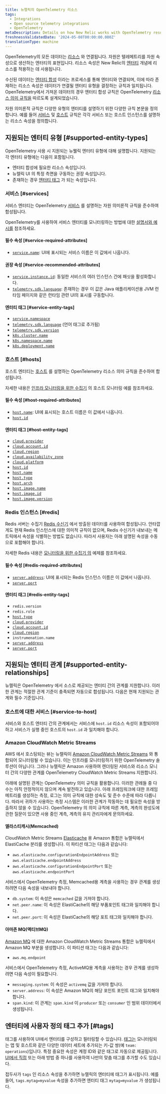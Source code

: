 ```yaml
---
title: 뉴렐릭의 OpenTelemetry 리소스
tags:
  - Integrations
  - Open source telemetry integrations
  - OpenTelemetry
metaDescription: Details on how New Relic works with OpenTelemetry resources
freshnessValidatedDate: '2024-05-08T00:00:00.000Z'
translationType: machine
---
```


OpenTelemetry의 모든 데이터는 [리소스](https://opentelemetry.io/docs/concepts/resources) 와 연결됩니다. 자원은 텔레메트리를 자원 속성으로 생산하는 엔터티의 표현입니다. 리소스 속성은 New Relic의 [엔터티](/docs/new-relic-solutions/new-relic-one/core-concepts/what-entity-new-relic) 개념에 리소스를 적용하는 데 사용됩니다.

수신된 데이터는 [엔터티 합성](/docs/entities/synthesis/) 이라는 프로세스를 통해 엔터티와 연결되며, 이에 따라 존재하는 리소스 속성은 데이터가 연결될 엔터티 유형을 결정하는 규칙과 일치됩니다. OpenTelemetry에서 가져온 데이터의 경우 엔터티 합성 규칙은 OpenTelemetry [리소스 의미 규칙을](https://opentelemetry.io/docs/specs/semconv/resource) 따르도록 설계되었습니다.

자원 의미론적 규칙은 다양한 유형의 엔터티를 설명하기 위한 다양한 규칙 본문을 정의합니다. 예를 들어 [서비스](https://opentelemetry.io/docs/specs/semconv/resource/#service) 및 [호스트](https://opentelemetry.io/docs/specs/semconv/resource/host/) 규칙은 각각 서비스 또는 호스트 인스턴스를 설명하는 리소스 속성을 정의합니다.

## 지원되는 엔터티 유형 [#supported-entity-types]

OpenTelemetry 사용 시 지원되는 뉴웰릭 엔터티 유형에 대해 설명합니다. 지원되는 각 엔터티 유형에는 다음이 포함됩니다.

* 엔터티 합성에 필요한 리소스 속성입니다.
* 뉴렐릭 UI 의 특정 측면을 구동하는 권장 속성입니다.
* 존재하는 경우 [엔터티 태그](/docs/new-relic-solutions/new-relic-one/core-concepts/use-tags-help-organize-find-your-data/) 가 되는 속성입니다.

### 서비스 [#services]

서비스 엔터티는 OpenTelemetry [서비스](https://opentelemetry.io/docs/specs/semconv/resource/#service) 를 설명하는 자원 의미론적 규칙을 준수하여 합성됩니다.

OpenTelemetry를 사용하여 서비스 엔터티를 모니터링하는 방법에 대한 [설명서와 예시를](/docs/opentelemetry/get-started/apm-monitoring/opentelemetry-apm-intro) 참조하세요.

#### 필수 속성 [#service-required-attributes]

* [`service.name`](https://opentelemetry.io/docs/specs/semconv/attributes-registry/service): UI에 표시되는 서비스 이름은 이 값에서 나옵니다.

#### 권장 속성 [#service-recommended-attributes]

* [`service.instance.id`](https://opentelemetry.io/docs/specs/semconv/attributes-registry/service): 동일한 서비스의 여러 인스턴스 간에 패싯을 활성화합니다.
* [`telemetry.sdk.language`](https://opentelemetry.io/docs/specs/semconv/attributes-registry/telemetry): 존재하는 경우 이 값은 Java 애플리케이션용 JVM 런타임 페이지와 같은 런타임 관련 UI의 표시를 구동합니다.

#### 엔터티 태그 [#service-entity-tags]

* [`service.namespace`](https://opentelemetry.io/docs/specs/semconv/attributes-registry/service)
* [`telemetry.sdk.language`](https://opentelemetry.io/docs/specs/semconv/attributes-registry/telemetry) (언어 태그로 추가됨)
* [`telemetry.sdk.version`](https://opentelemetry.io/docs/specs/semconv/attributes-registry/telemetry)
* [`k8s.cluster.name`](https://opentelemetry.io/docs/specs/semconv/attributes-registry/k8s)
* [`k8s.namespace.name`](https://opentelemetry.io/docs/specs/semconv/attributes-registry/k8s)
* [`k8s.deployment.name`](https://opentelemetry.io/docs/specs/semconv/attributes-registry/k8s)

### 호스트 [#hosts]

호스트 엔터티는 [호스트](https://opentelemetry.io/docs/specs/semconv/resource/host) 를 설명하는 OpenTelemetry 리소스 의미 규칙을 준수하여 합성됩니다.

자세한 내용은 [인프라 모니터링을 위한 수집기](/docs/opentelemetry/get-started/collector-infra-monitoring/opentelemetry-collector-infra-intro/) 의 호스트 모니터링 예를 참조하세요.

#### 필수 속성 [#host-required-attributes]

* [`host.name`](https://opentelemetry.io/docs/specs/semconv/attributes-registry/host): UI에 표시되는 호스트 이름은 이 값에서 나옵니다.
* [`host.id`](https://opentelemetry.io/docs/specs/semconv/attributes-registry/host)

#### 엔터티 태그 [#host-entity-tags]

* [`cloud.provider`](https://opentelemetry.io/docs/specs/semconv/attributes-registry/cloud)
* [`cloud.account.id`](https://opentelemetry.io/docs/specs/semconv/attributes-registry/cloud)
* [`cloud.region`](https://opentelemetry.io/docs/specs/semconv/attributes-registry/cloud)
* [`cloud.availability_zone`](https://opentelemetry.io/docs/specs/semconv/attributes-registry/cloud)
* [`cloud.platform`](https://opentelemetry.io/docs/specs/semconv/attributes-registry/cloud)
* [`host.id`](https://opentelemetry.io/docs/specs/semconv/attributes-registry/host)
* [`host.name`](https://opentelemetry.io/docs/specs/semconv/attributes-registry/host)
* [`host.type`](https://opentelemetry.io/docs/specs/semconv/attributes-registry/host)
* [`host.arch`](https://opentelemetry.io/docs/specs/semconv/attributes-registry/host)
* [`host.image.name`](https://opentelemetry.io/docs/specs/semconv/attributes-registry/host)
* [`host.image.id`](https://opentelemetry.io/docs/specs/semconv/attributes-registry/host)
* [`host.image.version`](https://opentelemetry.io/docs/specs/semconv/attributes-registry/host)

### Redis 인스턴스 [#redis]

Redis 서버는 수집기 [Redis 수신기](https://github.com/open-telemetry/opentelemetry-collector-contrib/tree/main/receiver/redisreceiver) 에서 방출된 데이터를 사용하여 합성됩니다. 안타깝게도 현재 Redis 인스턴스에 대한 의미적 규칙이 없으며, Redis 수신기가 내보내는 메트릭에서 속성을 식별하는 방법도 없습니다. 따라서 사용자는 아래 설명된 속성을 수동으로 포함해야 합니다.

자세한 Redis 내용은 [모니터링을 위한 수집기 의](/docs/opentelemetry/get-started/collector-infra-monitoring/opentelemetry-collector-infra-intro/) 예제를 참조하세요.

#### 필수 속성 [#redis-required-attributes]

* [`server.address`](https://opentelemetry.io/docs/specs/semconv/attributes-registry/server/): UI에 표시되는 Redis 인스턴스 이름은 이 값에서 나옵니다.
* [`server.port`](https://opentelemetry.io/docs/specs/semconv/attributes-registry/server/)

#### 엔터티 태그 [#redis-entity-tags]

* `redis.version`
* `redis.role`
* [`host.type`](https://opentelemetry.io/docs/specs/semconv/attributes-registry/host)
* [`cloud.provider`](https://opentelemetry.io/docs/specs/semconv/attributes-registry/cloud)
* [`cloud.account.id`](https://opentelemetry.io/docs/specs/semconv/attributes-registry/cloud)
* [`cloud.region`](https://opentelemetry.io/docs/specs/semconv/attributes-registry/cloud)
* `instrumenation.name`
* [`server.address`](https://opentelemetry.io/docs/specs/semconv/attributes-registry/server/)
* [`server.port`](https://opentelemetry.io/docs/specs/semconv/attributes-registry/server/)

## 지원되는 엔터티 관계 [#supported-entity-relationships]

뉴렐릭은 OpenTelemetry 에서 소스로 제공되는 엔터티 간의 관계를 지원합니다. 이러한 관계는 적절한 관계 기준이 충족되면 자동으로 합성됩니다. 다음은 현재 지원되는 관계와 필수 기준입니다.

### 호스트에 대한 서비스 [#service-to-host]

서비스와 호스트 엔터티 간의 관계에서는 서비스에 `host.id` 리소스 속성이 포함되어야 하고 서비스가 실행 중인 호스트의 `host.id` 과 일치해야 합니다.

### Amazon CloudWatch Metric Streams

AWS 에서 호스팅되는 뷰는 뉴렐릭이 [Amazon CloudWatch Metric Streams](/install/aws-cloudwatch/) 와 통합되어 모니터링될 수 있습니다. 이는 인프라를 모니터링하기 위한 OpenTelemetry 솔루션이 아닙니다. 그러나 뉴렐릭은 Amazon 사용하여 렌더링된 서비스와 리소스 모니터 간의 다양한 관계를 OpenTelemetry CloudWatch Metric Streams 지원합니다.

<Callout variant="important">
  아래에 설명된 관계는 OpenTelemetry 의미 규칙을 활용합니다. 이러한 관례들 중 다수는 아직 안정적이지 않으며 계속 발전하고 있습니다. 아래 프레임워크에 대한 프레임메트리를 생성하는 측정, 로그는 의미 규칙에 대한 성숙도 및 준수 수준에 따라 다릅니다. 따라서 귀하가 사용하는 측정 시스템은 이러한 관계가 작동하는 데 필요한 속성을 방출하지 않을 수 있습니다. OpenTelemetry 의 의미 규칙에 따른 계측, 계측의 완성도에 관한 질문이 있으면 사용 중인 계측, 계측의 유지 관리자에게 문의하세요.
</Callout>

#### 엘라스티캐시(Memcached)

CloudWatch Metric Streams [Elasticache](https://docs.newrelic.com/docs/infrastructure/amazon-integrations/aws-integrations-list/aws-elasticache-monitoring-integration/) 용 Amazon 통합은 뉴렐릭에서 ElastiCache 분리를 생성합니다. 이 파티션 태그는 다음과 같습니다:

* `aws.elasticache.configurationEndpointAddress` 또는 `aws.elasticache.endpointAddress`
* `aws.elasticache.configurationEndpointPort` 또는 `aws.elasticache.endpointPort`

서비스에서 OpenTelemetry 측정, Memcached용 계측을 사용하는 경우 관계를 생성하려면 다음 속성을 내보내야 합니다.

* `db.system`: 이 속성은 `memcached` 값을 가져야 합니다.
* `net.peer.name`: 이 속성은 ElastiCache의 해당 부품포인트 태그와 일치해야 합니다.
* `net.peer.port`: 이 속성은 ElastiCache의 해당 포트 태그와 일치해야 합니다.

#### 아마존 MQ(액티브MQ)

[Amazon MQ](/docs/infrastructure/amazon-integrations/aws-integrations-list/aws-mq-integration) 에 대한 Amazon CloudWatch Metric Streams 통합은 뉴렐릭에서 Amazon MQ 부분을 생성합니다. 이 파티션 태그는 다음과 같습니다:

* `aws.mq.endpoint`

서비스에서 OpenTelemetry 측정, ActiveMQ용 계측을 사용하는 경우 관계를 생성하려면 다음 속성이 필요합니다.

* `messaging.system`: 이 속성은 `activemq` 값을 가져야 합니다.
* `server.address`: 이 속성은 Amazon MQ의 해당 포인트 포인트 태그와 일치해야 합니다.
* `span.kind`: 이 관계는 `span.kind` 이 `producer` 또는 `consumer` 인 범위 데이터에서 생성됩니다.

## 엔터티에 사용자 정의 태그 추가 [#tags]

태그를 사용하여 UI에서 엔터티를 구성하고 필터링할 수 있습니다. [태그는](/docs/new-relic-solutions/new-relic-one/core-concepts/use-tags-help-organize-find-your-data/) 모니터링되는 앱 및 호스트와 같은 다양한 데이터 세트에 추가되는 키-값 쌍(예 `team: operations`)입니다. 특정 중요한 속성은 계정 ID와 같은 태그로 자동으로 제공됩니다. [UI에서 직접](/docs/new-relic-solutions/new-relic-one/core-concepts/use-tags-help-organize-find-your-data/#add-tags) 또는 아래 방법 중 하나를 사용하여 나만의 맞춤 태그를 추가할 수도 있습니다.

접두사가 `tags` 인 리소스 속성을 추가하면 뉴렐릭의 엔터티에 태그가 표시됩니다. 예를 들어, `tags.mytag=myvalue` 속성을 추가하면 엔터티 태그 `mytag=myvalue` 가 생성됩니다.